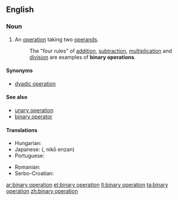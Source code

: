 ==English==

===Noun===
{{en-noun|head=[[binary]] [[operation]]}}

# {{algebra}} An [[operation]] taking two [[operand]]s.
#: The "four rules" of [[addition]], [[subtraction]], [[multiplication]] and [[division]] are examples of '''binary operations'''.

====Synonyms====
* [[dyadic operation]]

====See also====
* [[unary operation]]
* [[binary operator]]

====Translations====
{{trans-top|two-operand operation}}
* Hungarian: {{t-|hu|kétváltozós művelet}}
* Japanese: {{Jpan|[[二項演算]]}} ({{Jpan|[[にこうえんざん]]}}, nikō enzan)
* Portuguese: {{t-|pt|operação binária|f}}
{{trans-mid}}
* Romanian: {{t-|ro|operație binară|f}}
* Serbo-Croatian: {{t-|sh|binarna operacija|f}}
{{trans-bottom}}

[[ar:binary operation]]
[[et:binary operation]]
[[lt:binary operation]]
[[ta:binary operation]]
[[zh:binary operation]]